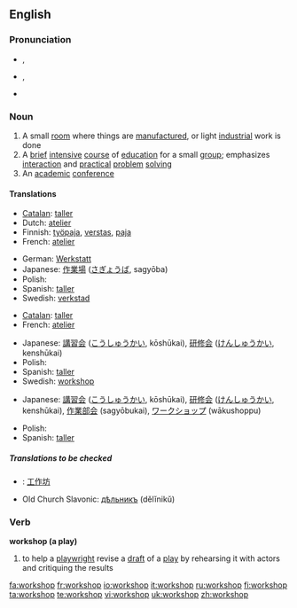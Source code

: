 {{was wotd|2007|December|24}}
==English==

===Pronunciation===
* {{a|RP}} {{IPA|/ˈwɜːk.ʃɒp/}}, {{SAMPA|/"w3:k.SQp/}}
* {{a|US}} {{IPA|/ˈwɝːk.ʃɑːp/}}, {{SAMPA|/"w3`k.SA:p}}
* {{audio|en-us-workshop.ogg|Audio (US)}}

===Noun===
{{en-noun|sg=[[work]][[shop]]}}

# A small [[room]] where things are [[manufacture]]d, or light [[industrial]] work is done
# A [[brief]] [[intensive]] [[course]] of [[education]] for a small [[group]]; emphasizes [[interaction]] and [[practical]] [[problem]] [[solving]]
# An [[academic]] [[conference]]

====Translations====
{{trans-top|a small room where things are manufactured, or light industrial work is done}}
* [[Catalan]]: [[taller]] {{m}}
* Dutch: [[atelier]] {{n}}
* Finnish: [[työpaja]], [[verstas]], [[paja]]
* French: [[atelier]] {{m}}
{{trans-mid}}
* German: [[Werkstatt]] {{f}}
* Japanese: [[作業場]] ([[さぎょうば]], sagyōba)
* Polish: {{t|pl|warsztat|m}}
* Spanish: [[taller]] {{m}}
* Swedish: [[verkstad]] {{c}}
{{trans-bottom}}

{{trans-top|a brief intensive course of education for a small group}}
* [[Catalan]]: [[taller]] {{m}}
* French: [[atelier]] {{m}}
{{trans-mid}}
* Japanese: [[講習会]] ([[こうしゅうかい]], kōshūkai), [[研修会]] ([[けんしゅうかい]], kenshūkai)
* Polish: {{t|pl|warsztaty|pl}}
* Spanish: [[taller]] {{m}}
* Swedish: [[#Swedish|workshop]] {{c}}
{{trans-bottom}}

{{trans-top|an academic conference}}
* Japanese: [[講習会]] ([[こうしゅうかい]], kōshūkai), [[研修会]] ([[けんしゅうかい]], kenshūkai), [[作業部会]] (sagyōbukai), [[ワークショップ]] (wākushoppu)
{{trans-mid}}
* Polish: {{t|pl|warsztaty akademickie|pl}}
* Spanish: [[taller]] {{m}}
{{trans-bottom}}

=====Translations to be checked=====
{{checktrans}}
{{top}}
*{{ttbc|Chinese}}: [[工作坊]]
{{mid}}
*Old Church Slavonic: [[дѣльникъ]] (dělĭnikŭ) {{m}}
{{bottom}}

===Verb===
'''workshop (a play)'''

# to help a [[playwright]] revise a [[draft]] of a [[play]] by rehearsing it with actors and critiquing the results

[[fa:workshop]]
[[fr:workshop]]
[[io:workshop]]
[[it:workshop]]
[[ru:workshop]]
[[fi:workshop]]
[[ta:workshop]]
[[te:workshop]]
[[vi:workshop]]
[[uk:workshop]]
[[zh:workshop]]